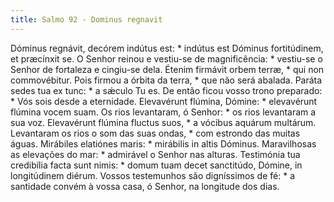 ```yaml
---
title: Salmo 92 - Dominus regnavit
---
```


<div class="grid grid-cols-2 gap-5">
  <span class="col-6 dropcaps text-justify">
    Dóminus regnávit, decórem indútus est: * indútus est Dóminus fortitúdinem,
    et præcínxit se.
  </span>
  <span class="col-6 dropcaps text-justify">
    O Senhor reinou e vestiu-se de magnificência: * vestiu-se o Senhor de
    fortaleza e cingiu-se dela.
  </span>
  <span class="col-6 text-justify">
    Étenim firmávit orbem terræ, * qui non commovébitur.
  </span>
  <span class="col-6 text-justify">
    Pois firmou a órbita da terra, * que não será abalada.
  </span>
  <span class="col-6 text-justify">
    Paráta sedes tua ex tunc: * a sǽculo Tu es.
  </span>
  <span class="col-6 text-justify">
    De então ficou vosso trono preparado: * Vós sois desde a eternidade.
  </span>
  <span class="col-6 text-justify">
    Elevavérunt flúmina, Dómine: * elevavérunt flúmina vocem suam.
  </span>
  <span class="col-6 text-justify">
    Os rios levantaram, ó Senhor: * os rios levantaram a sua voz.
  </span>
  <span class="col-6 text-justify">
    Elevavérunt flúmina fluctus suos, * a vócibus aquárum multárum.
  </span>
  <span class="col-6 text-justify">
    Levantaram os rios o som das suas ondas, * com estrondo das muitas águas.
  </span>
  <span class="col-6 text-justify">
    Mirábiles elatiónes maris: * mirábilis in altis Dóminus.
  </span>
  <span class="col-6 text-justify">
    Maravilhosas as elevações do mar: * admirável o Senhor nas alturas.
  </span>
  <span class="col-6 text-justify">
    Testimónia tua credibília facta sunt nimis: * domum tuam decet sanctitúdo,
    Dómine, in longitúdinem diérum.
  </span>
  <span class="col-6 text-justify">
    Vossos testemunhos são digníssimos de fé: * a santidade convém à vossa casa,
    ó Senhor, na longitude dos dias.
  </span>
</div>
